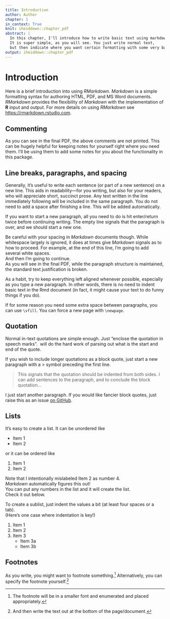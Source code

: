 ```yaml
---
title: Introduction
author: Author
chapter: 1
in_context: True
knit: iheiddown::chapter_pdf
abstract: |
  In this chapter, I'll introduce how to write basic text using markdown.
  It is super simple, as you will see. You just write normal text,
  but then indicate where you want certain formatting with some very basic 'markup'.
output: iheiddown::chapter_pdf
---
```


# Introduction {#intro}

Here is a brief introduction into using *RMarkdown*.
_Markdown_ is a simple formatting syntax for authoring HTML, PDF, and MS Word documents.
_RMarkdown_ provides the flexibility of _Markdown_ with the implementation of **R** input and output.
For more details on using _RMarkdown_ see <https://rmarkdown.rstudio.com>.

## Commenting

<!-- 
If you'd like to include a comment that won't be produced in your resulting file 
enclose it in a block like this.
-->

<!-- If it's just a single line, you can wrap it like this. -->

As you can see in the final PDF, the above comments are not printed.
This can be hugely helpful for keeping notes for yourself
right where you need them.
I'll be using them to add some notes for you about the functionality in this package.

<!--
The {#intro} text after the chapter declaration will allow us to link throughout the document back to the beginning of Chapter 1.  
These labels will automatically be generated (if not specified) by changing the spaces to hyphens and capital letters to lowercase.  
Look for the reference to this label at the beginning of Chapter 2.
-->

## Line breaks, paragraphs, and spacing

Generally, it's useful to write each sentence (or part of a new sentence) on a new line.
This aids in readability---for you writing, but also for your readers, who will appreciate short, succinct prose.
Any text written in the line immediately following will be included in the same paragraph.
You do not need to add a space after finishing a line.
This will be added automatically.

If you want to start a new paragraph, all you need to do is hit enter/return twice before continuing writing.
The empty line signals that the paragraph is over, and we should start a new one.

Be careful with your spacing in _Markdown_ documents though.
While whitespace largely is ignored, it does at times give _Markdown_ signals as to how to proceed.
For example, at the end of this line, I'm going to add several white spaces.   
And then I'm going to continue.  
As you will see in the final PDF, while the paragraph structure is maintained,
the standard text justification is broken.

As a habit, try to keep everything left aligned whenever possible, especially as you type a new paragraph.
In other words, there is no need to indent basic text in the Rmd document 
(in fact, it might cause your text to do funny things if you do).

\vfill

If for some reason you need some extra space between paragraphs,
you can use `\vfill`.
You can force a new page with `\newpage`.

\newpage

## Quotation

Normal in-text quotations are simple enough.
Just "enclose the quotation in speech marks".
\LaTeX\ will do the hard work of parsing out what is the start and end of the quote.

If you wish to include longer quotations as a block quote,
just start a new paragraph with a > symbol preceding the first line.

> This signals that the quotation should be indented from both sides.
I can add sentences to the paragraph,
and to conclude the block quotation...

I just start another paragraph.
If you would like fancier block quotes,
just raise this as an issue [on GitHub](https://github.com/jhollway/iheiddown).

## Lists

It's easy to create a list.
It can be unordered like

* Item 1
* Item 2

or it can be ordered like

1. Item 1
4. Item 2

Note that I intentionally mislabeled Item 2 as number 4.  
_Markdown_ automatically figures this out!  
You can put any numbers in the list and it will create the list.  
Check it out below.

To create a sublist, just indent the values a bit (at least four spaces or a tab).  
(Here's one case where indentation is key!)

1. Item 1
1. Item 2
1. Item 3
    - Item 3a
    - Item 3b

## Footnotes

As you write, you might want to footnote something.^[The footnote will be in a smaller font and enumerated and placed appropriately.] 
Alternatively, you can specify the footnote yourself.[^2]


[^2]: And then write the text out at the bottom of the page/document.

